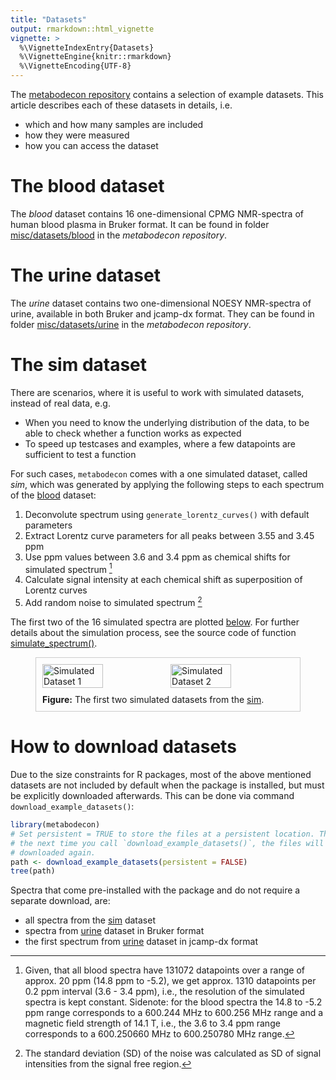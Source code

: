 ```yaml
---
title: "Datasets"
output: rmarkdown::html_vignette
vignette: >
  %\VignetteIndexEntry{Datasets}
  %\VignetteEngine{knitr::rmarkdown}
  %\VignetteEncoding{UTF-8}
---
```


The [metabodecon repository](https://github.com/spang-lab/metabodecon) contains a selection of example datasets. This article describes each of these datasets in details, i.e.

- which and how many samples are included
- how they were measured
- how you can access the dataset

# The blood dataset

The _blood_ dataset contains 16 one-dimensional CPMG NMR-spectra of human blood plasma in Bruker format. It can be found in folder [misc/datasets/blood](https://github.com/spang-lab/metabodecon/tree/main/misc/datasets/blood) in the _metabodecon repository_.

# The urine dataset

The _urine_ dataset contains two one-dimensional NOESY NMR-spectra of urine, available in both Bruker and jcamp-dx format. They can be found in folder [misc/datasets/urine](https://github.com/spang-lab/metabodecon/tree/main/misc/datasets/urine) in the _metabodecon repository_.

# The sim dataset

There are scenarios, where it is useful to work with simulated datasets, instead of real data, e.g.

- When you need to know the underlying distribution of the data, to be able to check whether a function works as expected
- To speed up testcases and examples, where a few datapoints are sufficient to test a function

For such cases, `metabodecon` comes with a one simulated dataset, called _sim_, which was generated by applying the following steps to each spectrum of the [blood](#the-blood-dataset) dataset:

1. Deconvolute spectrum using `generate_lorentz_curves()` with default parameters
2. Extract Lorentz curve parameters for all peaks between 3.55 and 3.45 ppm
3. Use ppm values between 3.6 and 3.4 ppm as chemical shifts for simulated spectrum [^1]
4. Calculate signal intensity at each chemical shift as superposition of Lorentz curves
5. Add random noise to simulated spectrum [^2]

The first two of the 16 simulated spectra are plotted [below](#fig-simulated-datasets). For further details about the simulation process, see the source code of function [simulate_spectrum()](https://github.com/spang-lab/metabodecon/blob/main/R/test_helpers.R).

<figure id="fig-simulated-datasets" style="border: 1px solid #ccc; padding: 10px; display: flex; flex-wrap: wrap; justify-content: space-between;">
  <img src="Datasets/svg/sim_01.svg" alt="Simulated Dataset 1" style="width: 49%; margin-bottom: 10px;">
  <img src="Datasets/svg/sim_02.svg" alt="Simulated Dataset 2" style="width: 49%; margin-bottom: 10px;">
  <figcaption style="text-align: center;">
    <strong>Figure:</strong> The first two simulated datasets from the [sim](#the-sim-dataset).
  </figcaption>
</figure>

[^1]: Given, that all blood spectra have 131072 datapoints over a range of approx. 20 ppm (14.8 ppm to -5.2), we get approx. 1310 datapoints per 0.2 ppm interval (3.6 - 3.4 ppm), i.e., the resolution of the simulated spectra is kept constant. Sidenote: for the blood spectra the 14.8 to -5.2 ppm range corresponds to a 600.244 MHz to 600.256 MHz range and a magnetic field strength of 14.1 T, i.e., the 3.6 to 3.4 ppm range corresponds to a 600.250660 MHz to 600.250780 MHz range.
[^2]: The standard deviation (SD) of the noise was calculated as SD of signal intensities from the signal free region.

# How to download datasets

Due to the size constraints for R packages, most of the above mentioned datasets are not included by default when the package is installed, but must be explicitly downloaded afterwards. This can be done via command `download_example_datasets()`:

```r
library(metabodecon)
# Set persistent = TRUE to store the files at a persistent location. This way,
# the next time you call `download_example_datasets()`, the files will not be
# downloaded again.
path <- download_example_datasets(persistent = FALSE)
tree(path)
```

Spectra that come pre-installed with the package and do not require a separate download, are:

- all spectra from the [sim](#the-sim-dataset) dataset
- spectra from [urine](#the-urine-dataset) dataset in Bruker format
- the first spectrum from [urine](#the-urine-dataset) dataset in jcamp-dx format
